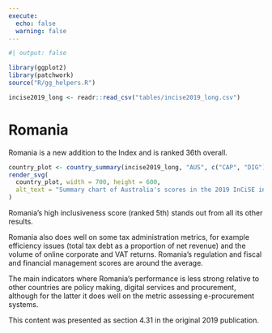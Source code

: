```yaml
---
execute:
  echo: false
  warning: false
---
```


<!-- DO NOT EDIT THIS FILE --->
<!-- AUTO GENERATED FROM r/generate_country_qmd.r --->

```r
#| output: false

library(ggplot2)
library(patchwork)
source("R/gg_helpers.R")

incise2019_long <- readr::read_csv("tables/incise2019_long.csv")

```

# Romania {#sec-country-rou .unnumbered}

:::{.lead}
Romania is a new addition to the Index and is ranked 36th overall.
:::

```r
country_plot <- country_summary(incise2019_long, "AUS", c("CAP", "DIG"))
render_svg(
  country_plot, width = 700, height = 600,
  alt_text = "Summary chart of Australia's scores in the 2019 InCiSE index."
)
```

Romania's high inclusiveness score (ranked 5th) stands out from all its
other results.

Romania also does well on some tax administration metrics, for example
efficiency issues (total tax debt as a proportion of net revenue) and the
volume of online corporate and VAT returns. Romania's regulation and fiscal
and financial management scores are around the average.

The main indicators where Romania's performance is less strong relative to
other countries are policy making, digital services and procurement, although
for the latter it does well on the metric assessing e-procurement systems.

::: {.callout-note .crf title="Cross-referencing note" icon="false"}
This content was presented as section 4.31 in the original 2019 publication.
:::
